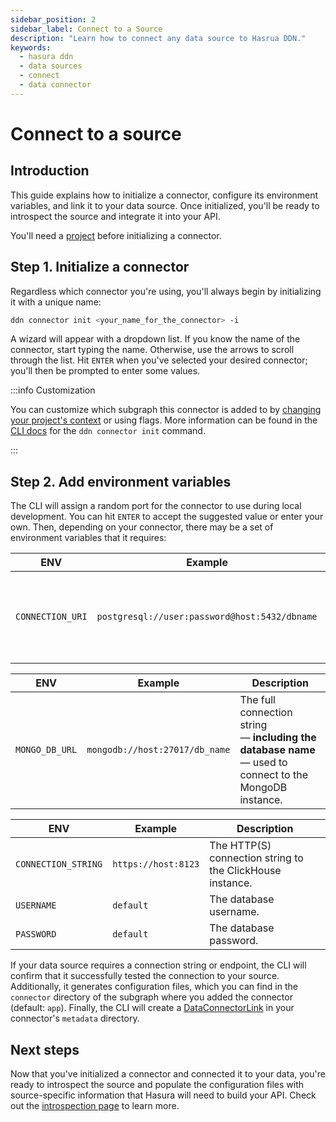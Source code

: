 ```yaml
---
sidebar_position: 2
sidebar_label: Connect to a Source
description: "Learn how to connect any data source to Hasrua DDN."
keywords:
  - hasura ddn
  - data sources
  - connect
  - data connector
---
```



# Connect to a source

## Introduction

This guide explains how to initialize a connector, configure its environment variables, and link it to your data source.
Once initialized, you'll be ready to introspect the source and integrate it into your API.

You'll need a [project](/reference/cli/commands/ddn_supergraph_init.mdx) before initializing a connector.

## Step 1. Initialize a connector

Regardless which connector you're using, you'll always begin by initializing it with a unique name:

```sh title="Initialize a new connector in a project directory:"
ddn connector init <your_name_for_the_connector> -i
```

A wizard will appear with a dropdown list. If you know the name of the connector, start typing the name. Otherwise, use
the arrows to scroll through the list. Hit `ENTER` when you've selected your desired connector; you'll then be prompted
to enter some values.

:::info Customization

You can customize which subgraph this connector is added to by
[changing your project's context](/reference/cli/commands/ddn_context.mdx) or using flags. More information can be found
in the [CLI docs](/reference/cli/commands/ddn_connector_init.mdx) for the `ddn connector init` command.

:::

## Step 2. Add environment variables

The CLI will assign a random port for the connector to use during local development. You can hit `ENTER` to accept the
suggested value or enter your own. Then, depending on your connector, there may be a set of environment variables that
it requires:

<Tabs groupId="source-preference" className="api-tabs">

<TabItem value="PostgreSQL" label="PostgreSQL">

| ENV              | Example                                       | Description                                                            |
| ---------------- | --------------------------------------------- | ---------------------------------------------------------------------- |
| `CONNECTION_URI` | `postgresql://user:password@host:5432/dbname` | The full connection string used to connect to the PostgreSQL database. |

</TabItem>
<TabItem value="MongoDB" label="MongoDB">

| ENV            | Example                        | Description                                                                                             |
| -------------- | ------------------------------ | ------------------------------------------------------------------------------------------------------- |
| `MONGO_DB_URL` | `mongodb://host:27017/db_name` | The full connection string — **including the database name** — used to connect to the MongoDB instance. |

</TabItem>
<TabItem value="ClickHouse" label="ClickHouse">

| ENV                 | Example             | Description                                               |
| ------------------- | ------------------- | --------------------------------------------------------- |
| `CONNECTION_STRING` | `https://host:8123` | The HTTP(S) connection string to the ClickHouse instance. |
| `USERNAME`          | `default`           | The database username.                                    |
| `PASSWORD`          | `default`           | The database password.                                    |

</TabItem>

</Tabs>

If your data source requires a connection string or endpoint, the CLI will confirm that it successfully tested the
connection to your source. Additionally, it generates configuration files, which you can find in the `connector`
directory of the subgraph where you added the connector (default: `app`). Finally, the CLI will create a
[DataConnectorLink](/supergraph-modeling/data-connector-links.mdx) in your connector's `metadata` directory.

## Next steps

Now that you've initialized a connector and connected it to your data, you're ready to introspect the source and
populate the configuration files with source-specific information that Hasura will need to build your API. Check out the
[introspection page](/data-sources/introspect-a-source.mdx) to learn more.
